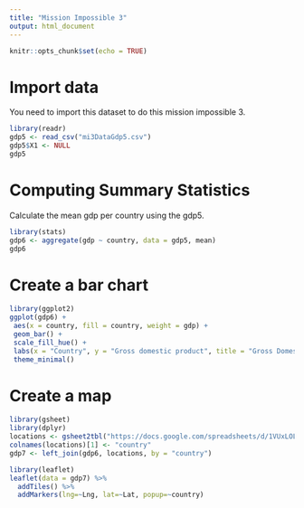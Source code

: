 ```yaml
---
title: "Mission Impossible 3"
output: html_document
---
```


```r
knitr::opts_chunk$set(echo = TRUE)
```

# Import data

You need to import this dataset to do this mission impossible 3.

```r
library(readr)
gdp5 <- read_csv("mi3DataGdp5.csv")
gdp5$X1 <- NULL
gdp5
```

# Computing Summary Statistics 

Calculate the mean gdp per country using the gdp5.
```r
library(stats)
gdp6 <- aggregate(gdp ~ country, data = gdp5, mean)
gdp6
```


# Create a bar chart 



```r
library(ggplot2)
ggplot(gdp6) +
 aes(x = country, fill = country, weight = gdp) +
 geom_bar() +
 scale_fill_hue() +
 labs(x = "Country", y = "Gross domestic product", title = "Gross Domestic Product by Countries", subtitle = "mean from 1960 to 2015") +
 theme_minimal()
```

# Create a map


```r
library(gsheet)
library(dplyr)
locations <- gsheet2tbl("https://docs.google.com/spreadsheets/d/1VUxLOL2GH2ULrZ-lqQUa5IPKeSH-4dy_hTevZUyqbv4/edit#gid=0")
colnames(locations)[1] <- "country"
gdp7 <- left_join(gdp6, locations, by = "country")
```

```r
library(leaflet)
leaflet(data = gdp7) %>%
  addTiles() %>%
  addMarkers(lng=~Lng, lat=~Lat, popup=~country)
```













